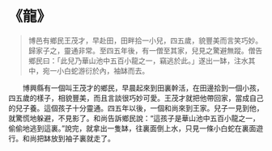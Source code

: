# 《龍》

> 博邑有鄉民王茂才，早赴田，田畔拾一小兒，四五歲，貌豐美而言笑巧妙。歸家子之，靈通非常。至四五年後，有一僧至其家，兒見之驚避無蹤。僧告鄉民曰：「此兒乃華山池中五百小龍之一，竊逃於此。」遂出一缽，注水其中，宛一小白蛇游衍於內，袖缽而去。

&emsp;&emsp;博興縣有一個叫王茂才的鄉民，早晨起來到田裏幹活，在田邊拾到一個小孩，四五歲的樣子，相貌豐美，而且言談很巧妙可愛。王茂才就把他帶回家，當成自己的兒子養。這個孩子十分靈通。四五年以後，一個和尚來到王家。兒子一見到他，就驚慌地躲避，不見影了。和尚告訴鄉民說：“這孩子是華山池中五百小龍之一，偷偷地逃到這裏。”說完，就拿出一隻缽，往裏面倒上水，只見一條小白蛇在裏面遊行。和尚把缽放到袖子裏就走了。
